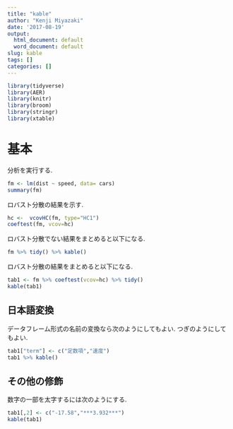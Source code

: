 ```yaml
---
title: "kable"
author: "Kenji Miyazaki"
date: '2017-08-19'
output:
  html_document: default
  word_document: default
slug: kable
tags: []
categories: []
---
```



```r
library(tidyverse)
library(AER)
library(knitr)
library(broom)
library(stringr)
library(xtable)
```

# 基本
分析を実行する.
```r
fm <- lm(dist ~ speed, data= cars)
summary(fm)
```

ロバスト分散の結果を示す.
```r
hc <-  vcovHC(fm, type="HC1")
coeftest(fm, vcov=hc)
```

ロバスト分散でない結果をまとめると以下になる.
```r
fm %>% tidy() %>% kable()
```

ロバスト分散の結果をまとめると以下になる.
```r
tab1 <- fm %>% coeftest(vcov=hc) %>% tidy()
kable(tab1)
```

## 日本語変換
データフレーム形式の名前の変換なら次のようにしてもよい.
つぎのようにしてもよい.
```r
tab1["term"] <- c("定数項","速度")
tab1 %>% kable()
```

## その他の修飾
数字の一部を太字するには次のようにする.
```r
tab1[,2] <- c("-17.58","***3.932***")
kable(tab1)
```